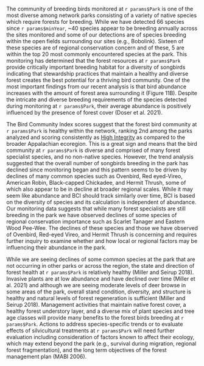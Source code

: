 The community of breeding birds monitored at `r params$Park` is one of the most diverse among network parks consisting of a variety of native species which require forests for breeding. While we have detected 66 species since `r params$minYear`, ~40 species appear to be breeding annually across the sites monitored and some of our detections are of species breeding within the open fields surrounding our sites (e.g., Bobolink). Sixteen of these species are of regional conservation concern and of these, 5 are within the top 20 most commonly encountered species at the park. This monitoring has determined that the forest resources at `r params$Park` provide critically important breeding habitat for a diversity of songbirds indicating that stewardship practices that maintain a healthy and diverse forest creates the best potential for a thriving bird community. One of the most important findings from our recent analysis is that bird abundance increases with the amount of forest area surrounding it (Figure 11B). Despite the intricate and diverse breeding requirements of the species detected during monitoring at `r params$Park`, their average abundance is positively influenced by the presence of forest cover (Doser et al. 2021).

The Bird Community Index scores suggest that the forest bird community at `r params$Park` is healthy within the network, ranking 2nd among the parks analyzed and scoring consistently as <ins>High Integrity</ins> as compared to the broader Appalachian ecoregion. This is a great sign and means that the bird community at `r params$Park` is diverse and comprised of many forest specialist species, and no non-native species. However, the trend analysis suggested that the overall number of songbirds breeding in the park has declined since monitoring began and this pattern seems to be driven by declines of many common species such as Ovenbird, Red eyed-Vireo, American Robin, Black-capped Chickadee, and Hermit Thrush, some of which also appear to be in decline at broader regional scales.  While it may seem like abundance and BCI should track similarly over time, BCI is based on the diversity of species and its calculation is independent of abundance. Our monitoring data suggests that while many forest specialists are still breeding in the park we have observed declines of some species of regional conservation importance such as Scarlet Tanager and Eastern Wood Pee-Wee. The declines of these species and those we have observed of Ovenbird, Red-eyed Vireo, and Hermit Thrush is concerning and requires further inquiry to examine whether and how local or regional factors may be influencing their abundance in the park.

 While we are seeing declines of some common species at the park that are not occurring in other parks or across the region, the state and direction of forest health at `r params$Park` is relatively healthy (Miller and Seirup 2018). Invasive plants are at low abundance and have declined over time (Miller et al. 2021) and although we are seeing moderate levels of deer browse in some areas of the park, overall stand condition, diversity, and structure is healthy and natural levels of forest regeneration is sufficient (Miller and Seirup 2018). Management activities that maintain native forest cover, a healthy forest understory layer, and a diverse mix of plant species and tree age classes will provide many benefits to the forest birds breeding at `r params$Park`. Actions to address species-specific trends or to evaluate effects of silvicultural treatments at `r params$Park` will need further evaluation including consideration of factors known to affect their ecology, which may extend beyond the park (e.g., survival during migration, regional forest fragmentation), and the long term objectives of the forest management plan (MABI 2006).